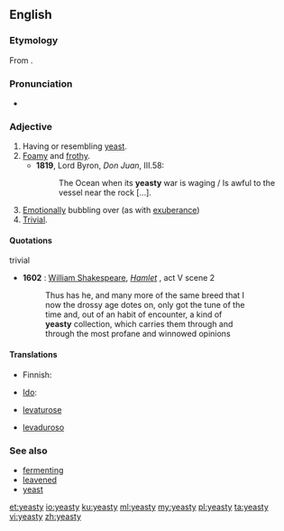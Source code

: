 ==English==
===Etymology===
From {{suffix|yeast|y}}.

===Pronunciation===
* {{rhymes|iːsti}}

===Adjective===
{{en-adj|yeasti|er}}

# Having or resembling [[yeast]].
# [[foamy|Foamy]] and [[frothy]].
#*'''1819''', Lord Byron, ''Don Juan'', III.58:
#*:The Ocean when its '''yeasty''' war is waging / Is awful to the vessel near the rock [...].
# [[emotionally|Emotionally]] bubbling over (as with [[exuberance]])
# [[trivial|Trivial]].

====Quotations====
;trivial
* '''1602''' : [[w:William Shakespeare|William Shakespeare]], ''[[s:Hamlet|Hamlet]]'' , act V scene 2
*: Thus has he, and many more of the same breed that I
*: now the drossy age dotes on, only got the tune of the
*: time and, out of an habit of encounter, a kind of
*: '''yeasty''' collection, which carries them through and
*: through the most profane and winnowed opinions

====Translations====
{{trans-top|having or resembling yeast}}
* Finnish: {{t-|fi|hiivainen}}
{{trans-mid}}
* [[Ido]]: {{t+|io|hefala}}
{{trans-bottom}}

{{trans-top|foamy and frothy}}
{{trans-mid}}
{{trans-bottom}}

{{trans-top|emotionally bubbling over}}
{{trans-mid}}
{{trans-bottom}}

{{trans-top|trivial}}
{{trans-mid}}
{{trans-bottom}}

{{checktrans-top}}
* {{ttbc|ia}} [[levaturose]]
* {{ttbc|es}} [[levaduroso]]
{{trans-bottom}}

===See also===
* [[fermenting]]
* [[leavened]]
* [[yeast]]

[[et:yeasty]]
[[io:yeasty]]
[[ku:yeasty]]
[[ml:yeasty]]
[[my:yeasty]]
[[pl:yeasty]]
[[ta:yeasty]]
[[vi:yeasty]]
[[zh:yeasty]]